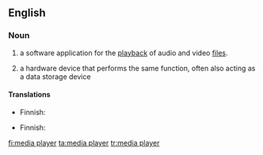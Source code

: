 ==English==

===Noun===
{{wikipedia}}
{{en-noun}}

# {{lb|en|computing}} a software application for the [[playback]] of audio and video [[file]]s.
# {{lb|en|computing}} a hardware device that performs the same function, often also acting as a data storage device

====Translations====
{{trans-top|software}}
* Finnish: {{t|fi|mediasoitin}}
{{trans-mid}}
{{trans-bottom}}

{{trans-top|hardware}}
* Finnish: {{t|fi|mediasoitin}}
{{trans-mid}}
{{trans-bottom}}

[[fi:media player]]
[[ta:media player]]
[[tr:media player]]